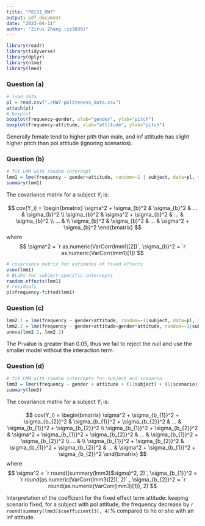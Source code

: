 ```yaml
---
title: "P8131_HW7"
output: pdf_document
date: "2023-04-11"
author: "Zirui Zhang (zz3039)"
---
```


```r
library(readr)
library(tidyverse)
library(dplyr)
library(nlme)
library(lme4)
```

### Question (a)

```r
# load data
pl = read.csv("./HW7-politeness_data.csv") 
attach(pl)
# boxplot
boxplot(frequency~gender, xlab="gender", ylab="pitch")
boxplot(frequency~attitude, xlab="attitude", ylab="pitch")
```

Generally female tend to higher pith than male, and inf attitude has slight higher pitch than pol attitude (ignoring scenarios).

### Question (b)

```r
# fit LMM with random intercept
lmm1 = lme(frequency ~ gender+attitude, random=~1 | subject, data=pl, method="REML" )
summary(lmm1)
```

The covariance matrix for a subject $Y_{i}$ is:

$$
cov(Y_i) = 
\begin{bmatrix}
\sigma^2 + \sigma_{b}^2  & \sigma_{b}^2 & ... & \sigma_{b}^2 \\
\sigma_{b}^2 & \sigma^2 + \sigma_{b}^2 & ... & \sigma_{b}^2 \\
... & \\
\sigma_{b}^2 & \sigma_{b}^2 & ... & \sigma^2 + \sigma_{b}^2 
\end{bmatrix}
$$
where $$ \sigma^2  = `r as.numeric(VarCorr(lmm1)[2])`, \sigma_{b}^2 = `r as.numeric(VarCorr(lmm1)[1])`$$



```r
# covariance matrix for estimates of fixed effects
vcov(lmm1)
# BLUPs for subject-specific intercepts
random.effects(lmm1)
# residuals
pl$frequency-fitted(lmm1)
```

### Question (c)

```r
lmm2.1 = lme(frequency ~ gender+attitude, random=~1|subject, data=pl, method="ML" )
lmm2.2 = lme(frequency ~ gender+attitude+gender*attitude, random=~1|subject, data=pl, method="ML" )
anova(lmm2.1, lmm2.2)
```

The P-value is greater than 0.05, thus we fail to reject the null and use the smaller model without the interaction term.

### Question (d)

```r
# fit LMM with random intercepts for subject and scenario
lmm3 = lmer(frequency ~ gender + attitude + (1|subject) + (1|scenario), data=pl)
summary(lmm3)
```

The covariance matrix for a subject $Y_{i}$ is:

$$
cov(Y_i) = 
\begin{bmatrix}
\sigma^2 + \sigma_{b_{1}}^2 + \sigma_{b_{2}}^2 & \sigma_{b_{1}}^2 + \sigma_{b_{2}}^2 & ... & \sigma_{b_{1}}^2 + \sigma_{b_{2}}^2 \\
\sigma_{b_{1}}^2 + \sigma_{b_{2}}^2 & \sigma^2 + \sigma_{b_{1}}^2 + \sigma_{b_{2}}^2 & ... & \sigma_{b_{1}}^2 + \sigma_{b_{2}}^2 \\
... & \\
\sigma_{b_{1}}^2 + \sigma_{b_{2}}^2 & \sigma_{b_{1}}^2 + \sigma_{b_{2}}^2 & ... & \sigma^2 + \sigma_{b_{1}}^2 + \sigma_{b_{2}}^2 
\end{bmatrix}
$$
where $$ \sigma^2  = `r round((summary(lmm3)$sigma)^2, 2)`, \sigma_{b_{1}}^2 = `r round(as.numeric(VarCorr(lmm3)[2]), 2)` , \sigma_{b_{2}}^2 = `r round(as.numeric(VarCorr(lmm3)[1]), 2)`$$

Interpretation of the coeffcient for the fixed effect term attitude:
keeping scenario fixed, for a subject with pol attitude, the frequency decrease by `r round(summary(lmm3)$coefficient[3], 4)`% compared to he or she with an inf attitude.
